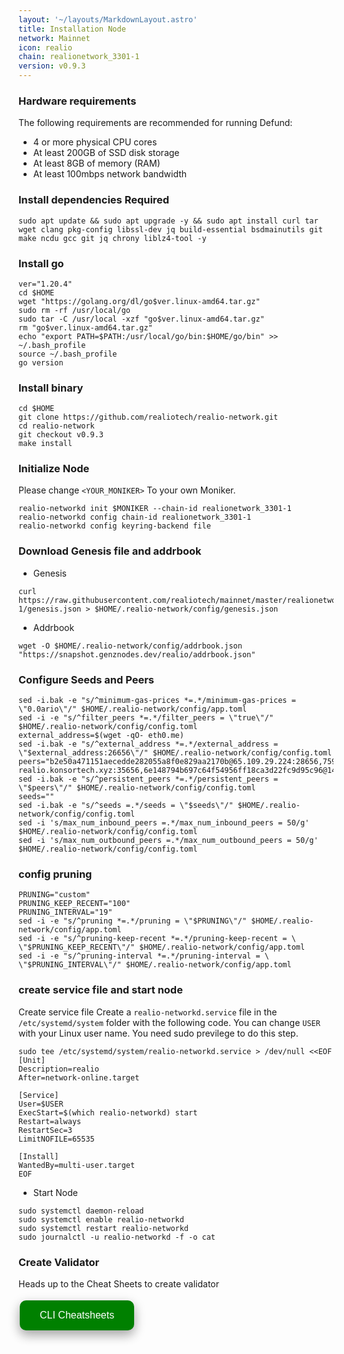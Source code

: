 ```yaml
---
layout: '~/layouts/MarkdownLayout.astro'
title: Installation Node
network: Mainnet
icon: realio
chain: realionetwork_3301-1
version: v0.9.3
---
```


### Hardware requirements

The following requirements are recommended for running Defund:

- 4 or more physical CPU cores
- At least 200GB of SSD disk storage
- At least 8GB of memory (RAM)
- At least 100mbps network bandwidth


### Install dependencies Required

```
sudo apt update && sudo apt upgrade -y && sudo apt install curl tar wget clang pkg-config libssl-dev jq build-essential bsdmainutils git make ncdu gcc git jq chrony liblz4-tool -y
```

### Install go

```
ver="1.20.4"
cd $HOME
wget "https://golang.org/dl/go$ver.linux-amd64.tar.gz"
sudo rm -rf /usr/local/go
sudo tar -C /usr/local -xzf "go$ver.linux-amd64.tar.gz"
rm "go$ver.linux-amd64.tar.gz"
echo "export PATH=$PATH:/usr/local/go/bin:$HOME/go/bin" >> ~/.bash_profile
source ~/.bash_profile
go version
```

### Install binary

```
cd $HOME
git clone https://github.com/realiotech/realio-network.git
cd realio-network
git checkout v0.9.3
make install
```

### Initialize Node

Please change `<YOUR_MONIKER>` To your own Moniker.

```
realio-networkd init $MONIKER --chain-id realionetwork_3301-1
realio-networkd config chain-id realionetwork_3301-1
realio-networkd config keyring-backend file
```

### Download Genesis file and addrbook

- Genesis

```
curl https://raw.githubusercontent.com/realiotech/mainnet/master/realionetwork_3301-1/genesis.json > $HOME/.realio-network/config/genesis.json
```

- Addrbook

```
wget -O $HOME/.realio-network/config/addrbook.json "https://snapshot.genznodes.dev/realio/addrbook.json"
```

### Configure Seeds and Peers

```
sed -i.bak -e "s/^minimum-gas-prices *=.*/minimum-gas-prices = \"0.0ario\"/" $HOME/.realio-network/config/app.toml
sed -i -e "s/^filter_peers *=.*/filter_peers = \"true\"/" $HOME/.realio-network/config/config.toml
external_address=$(wget -qO- eth0.me) 
sed -i.bak -e "s/^external_address *=.*/external_address = \"$external_address:26656\"/" $HOME/.realio-network/config/config.toml
peers="b2e50a471151aecedde282055a8f0e829aa2170b@65.109.29.224:28656,759b796d1f7c8c8362b525aaad2531591762723a@88.198.32.17:46656,5d2c9ea486a09700435ee1c0ba5291f8f1078c96@10.233.89.226:26656,4361e0e3f73ece1e6fcb9f603f0ba4ccd8ae957b@142.132.202.50:39656,9521958ef1eea934bba7f28376b7341e4dbb5f36@65.109.104.118:60856,00b261d9c9b845ce42964a3a3f6c68173875e981@65.109.28.177:30656,2c832dcd9e41d988fadf8d1af8d95640ce009398@realio.sergo.dev:12263,2e594b4782b7273ebebe47351885842c85abe8f5@65.108.229.93:32656,704eb376ec58ce6b4d1df7dfd7f0be7e79d5f200@5.9.147.22:23656,271f194229b4ee9be89777daa3ef8201553865cc@mainnet-realio.konsortech.xyz:35656,6e148794b697c64f54956ff18ca3d22fc9d95c96@148.113.6.169:30656,4a98ef79d9c80016766e247b10afe46f4cdb9892@95.216.114.212:18656,a09acd01e40c94b58cb9109fa74ce53c2220fd26@161.97.182.71:46656,cd9d9af6b7a99af3c5c920f7a054d37e297222e4@65.108.224.156:13656,daea809589ac871c6c9f450ca1cdfd5ab2320e06@57.128.110.81:26656,b09d477f5b59e5e99632ad3a8a11806381efa46f@realio.peers.stavr.tech:21096,e9cfaccc92b425fc48f2671ae9fab25c3d25926c@142.132.194.157:26557,d99c807a58f876684618af016409a09186065851@173.249.59.70:32656"
sed -i.bak -e "s/^persistent_peers *=.*/persistent_peers = \"$peers\"/" $HOME/.realio-network/config/config.toml
seeds=""
sed -i.bak -e "s/^seeds =.*/seeds = \"$seeds\"/" $HOME/.realio-network/config/config.toml
sed -i 's/max_num_inbound_peers =.*/max_num_inbound_peers = 50/g' $HOME/.realio-network/config/config.toml
sed -i 's/max_num_outbound_peers =.*/max_num_outbound_peers = 50/g' $HOME/.realio-network/config/config.toml
```

### config pruning

```
PRUNING="custom"
PRUNING_KEEP_RECENT="100"
PRUNING_INTERVAL="19"
sed -i -e "s/^pruning *=.*/pruning = \"$PRUNING\"/" $HOME/.realio-network/config/app.toml
sed -i -e "s/^pruning-keep-recent *=.*/pruning-keep-recent = \
\"$PRUNING_KEEP_RECENT\"/" $HOME/.realio-network/config/app.toml
sed -i -e "s/^pruning-interval *=.*/pruning-interval = \
\"$PRUNING_INTERVAL\"/" $HOME/.realio-network/config/app.toml
```


### create service file and start node

Create service file
Create a `realio-networkd.service` file in the `/etc/systemd/system` folder with the following code. 
You can change `USER` with your Linux user name. You need sudo previlege to do this step.

```
sudo tee /etc/systemd/system/realio-networkd.service > /dev/null <<EOF
[Unit]
Description=realio
After=network-online.target

[Service]
User=$USER
ExecStart=$(which realio-networkd) start
Restart=always
RestartSec=3
LimitNOFILE=65535

[Install]
WantedBy=multi-user.target
EOF
```
- Start Node

```
sudo systemctl daemon-reload
sudo systemctl enable realio-networkd
sudo systemctl restart realio-networkd
sudo journalctl -u realio-networkd -f -o cat
```
### Create Validator

Heads up to the Cheat Sheets to create validator

<a href="https://service.vinjan.xyz/mainnet/realio/cheat" target="_blank">
  <button style="background-color: green; border: none; color: white; padding: 15px 32px; text-align: center; text-decoration: none; display: inline-block; font-size: 16px; margin: 4px 2px; cursor: pointer; border-radius: 10px; box-shadow: 0 8px 16px 0 rgba(0,0,0,0.2), 0 6px 20px 0 rgba(0,0,0,0.19);" onmouseover="this.style.boxShadow='0 0 0 4px rgba(0,255,0,0.5)'" onmouseout="this.style.boxShadow='0 8px 16px 0 rgba(0,0,0,0.2), 0 6px 20px 0 rgba(0,0,0,0.19)'">CLI Cheatsheets</button>
</a>
